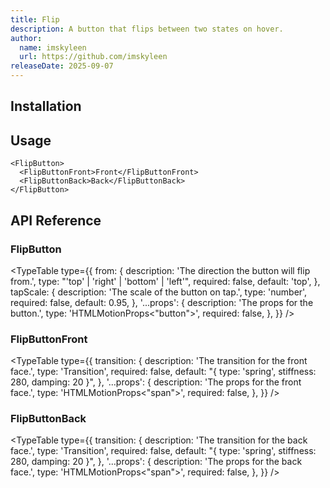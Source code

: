 ```yaml
---
title: Flip
description: A button that flips between two states on hover.
author:
  name: imskyleen
  url: https://github.com/imskyleen
releaseDate: 2025-09-07
---
```


<ComponentPreview name="demo-primitives-buttons-flip" />

## Installation

<ComponentInstallation name="primitives-buttons-flip" />

## Usage

```tsx
<FlipButton>
  <FlipButtonFront>Front</FlipButtonFront>
  <FlipButtonBack>Back</FlipButtonBack>
</FlipButton>
```

## API Reference

### FlipButton

<TypeTable
  type={{
    from: {
      description: 'The direction the button will flip from.',
      type: "'top' | 'right' | 'bottom' | 'left'",
      required: false,
      default: 'top',
    },
    tapScale: {
      description: 'The scale of the button on tap.',
      type: 'number',
      required: false,
      default: 0.95,
    },
    '...props': {
      description: 'The props for the button.',
      type: 'HTMLMotionProps<"button">',
      required: false,
    },
  }}
/>

### FlipButtonFront

<TypeTable
  type={{
    transition: {
      description: 'The transition for the front face.',
      type: 'Transition',
      required: false,
      default: "{ type: 'spring', stiffness: 280, damping: 20 }",
    },
    '...props': {
      description: 'The props for the front face.',
      type: 'HTMLMotionProps<"span">',
      required: false,
    },
  }}
/>

### FlipButtonBack

<TypeTable
  type={{
    transition: {
      description: 'The transition for the back face.',
      type: 'Transition',
      required: false,
      default: "{ type: 'spring', stiffness: 280, damping: 20 }",
    },
    '...props': {
      description: 'The props for the back face.',
      type: 'HTMLMotionProps<"span">',
      required: false,
    },
  }}
/>
